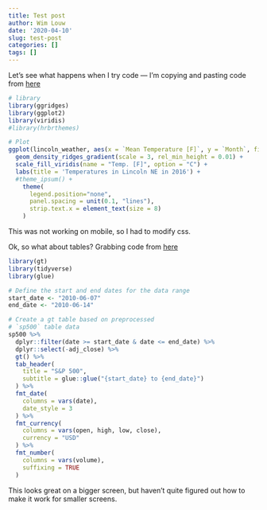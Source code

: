 ```yaml
---
title: Test post
author: Wim Louw
date: '2020-04-10'
slug: test-post
categories: []
tags: []
---
```


Let's see what happens when I try code --- I'm copying and pasting code from [here](https://www.r-graph-gallery.com/294-basic-ridgeline-plot.html#color)

```r
# library
library(ggridges)
library(ggplot2)
library(viridis)
#library(hrbrthemes)

# Plot
ggplot(lincoln_weather, aes(x = `Mean Temperature [F]`, y = `Month`, fill = ..x..)) +
  geom_density_ridges_gradient(scale = 3, rel_min_height = 0.01) +
  scale_fill_viridis(name = "Temp. [F]", option = "C") +
  labs(title = 'Temperatures in Lincoln NE in 2016') +
  #theme_ipsum() +
    theme(
      legend.position="none",
      panel.spacing = unit(0.1, "lines"),
      strip.text.x = element_text(size = 8)
    )
```
This was not working on mobile, so I had to modify css. 

Ok, so what about tables? Grabbing code from [here](https://gt.rstudio.com/)


```r
library(gt)
library(tidyverse)
library(glue)

# Define the start and end dates for the data range
start_date <- "2010-06-07"
end_date <- "2010-06-14"

# Create a gt table based on preprocessed
# `sp500` table data
sp500 %>%
  dplyr::filter(date >= start_date & date <= end_date) %>%
  dplyr::select(-adj_close) %>%
  gt() %>%
  tab_header(
    title = "S&P 500",
    subtitle = glue::glue("{start_date} to {end_date}")
  ) %>%
  fmt_date(
    columns = vars(date),
    date_style = 3
  ) %>%
  fmt_currency(
    columns = vars(open, high, low, close),
    currency = "USD"
  ) %>%
  fmt_number(
    columns = vars(volume),
    suffixing = TRUE
  )
```

This looks great on a bigger screen, but haven't quite figured out how to make it work for smaller screens.
